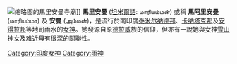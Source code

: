 {{infobox deity|type=hindu
| image                    = Mariamman.jpg
| devanagari               = मरिअम्मन
| tamil_script             = மாரியம்மன்
| other_names              = 馬里
| god_of                   = 雨神
| abode                    = [[泰米尔纳德邦|泰米尔纳德邦]]{{le|Samaypuram|Samaypuram}}
| weapon                   = 三叉戟、剑
| mount                    = 狮子
|kannada_script=ಮಾರಿಯಮ್ಮ|affiliation=[[提毗|提毗]]}}
[[File:Mahamariamman_Temple_Penang_Dec_2006_002.jpg|缩略图]]的馬里安曼寺廟]]
'''馬里安曼''' ([[坦米爾語|坦米爾語]]: மாரியம்மன்) 或稱 '''馬阿里安曼''' (மாரியம்மா) 及 '''安曼''' (அம்மன்)，是流行於南印度[[泰米尔纳德邦|泰米尔纳德邦]]、[[卡纳塔克邦|卡纳塔克邦]]及[[安得拉邦|安得拉邦]]等地司雨水的[[女神|女神]]。她發源自原[[德拉威|德拉威]]族的信仰，但亦有一說她與女神[[雪山神女|雪山神女]]及[[难近母|难近母]]有很深的關聯性。

{{印度神話}}
{{Authority control}}
{{hindu-myth-stub}}

[[Category:印度女神|Category:印度女神]]
[[Category:雨神|Category:雨神]]